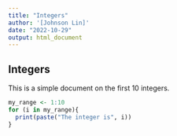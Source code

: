 ```yaml
---
title: "Integers"
author: '[Johnson Lin]'
date: "2022-10-29"
output: html_document
---
```


## Integers

This is a simple document on the first 10 integers.

```r
my_range <- 1:10
for (i in my_range){
  print(paste("The integer is", i))
}
```

